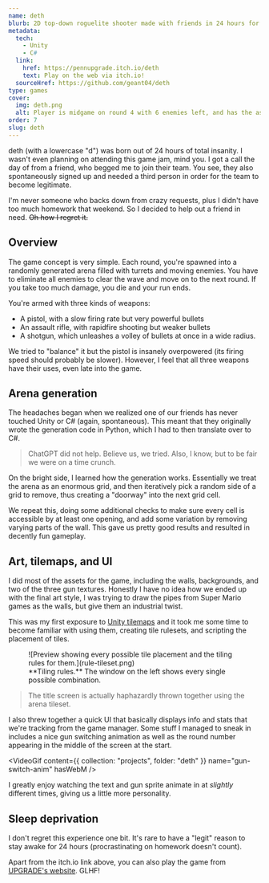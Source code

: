 ```yaml
---
name: deth
blurb: 2D top-down roguelite shooter made with friends in 24 hours for UPGRADE's Fall 2023 Game Jam.
metadata:
  tech:
    - Unity
    - C#
  link:
    href: https://pennupgrade.itch.io/deth
    text: Play on the web via itch.io!
  sourceHref: https://github.com/geant04/deth
type: games
cover:
  img: deth.png
  alt: Player is midgame on round 4 with 6 enemies left, and has the assault rifle selected.
order: 7
slug: deth
---
```



deth (with a lowercase "d") was born out of 24 hours of total insanity. I wasn't even planning on attending this game jam, mind you. I got a call the day of from a friend, who begged me to join their team. You see, they also spontaneously signed up and needed a third person in order for the team to become legitimate.

I'm never someone who backs down from crazy requests, plus I didn't have too much homework that weekend. So I decided to help out a friend in need. ~~Oh how I regret it.~~

## Overview

The game concept is very simple. Each round, you're spawned into a randomly generated arena filled with turrets and moving enemies. You have to eliminate all enemies to clear the wave and move on to the next round. If you take too much damage, you die and your run ends.

You're armed with three kinds of weapons:

- A pistol, with a slow firing rate but very powerful bullets
- An assault rifle, with rapidfire shooting but weaker bullets
- A shotgun, which unleashes a volley of bullets at once in a wide radius.

We tried to "balance" it but the pistol is insanely overpowered (its firing speed should probably be slower). However, I feel that all three weapons have their uses, even late into the game.

## Arena generation

The headaches began when we realized one of our friends has never touched Unity or C# (again, spontaneous). This meant that they originally wrote the generation code in Python, which I had to then translate over to C#.

> ChatGPT did not help. Believe us, we tried. Also, I know, but to be fair we were on a time crunch.

On the bright side, I learned how the generation works. Essentially we treat the arena as an enormous grid, and then iteratively pick a random side of a grid to remove, thus creating a "doorway" into the next grid cell.

We repeat this, doing some additional checks to make sure every cell is accessible by at least one opening, and add some variation by removing varying parts of the wall. This gave us pretty good results and resulted in decently fun gameplay.

## Art, tilemaps, and UI

I did most of the assets for the game, including the walls, backgrounds, and two of the three gun textures. Honestly I have no idea how we ended up with the final art style, I was trying to draw the pipes from Super Mario games as the walls, but give them an industrial twist.

This was my first exposure to [Unity tilemaps](https://docs.unity3d.com/2022.3/Documentation/Manual/Tilemap.html) and it took me some time to become familiar with using them, creating tile rulesets, and scripting the placement of tiles.

<figure>
  ![Preview showing every possible tile placement and the tiling rules for them.](rule-tileset.png)
  <figcaption>
    **Tiling rules.** The window on the left shows every single possible combination.
  </figcaption>
</figure>

> The title screen is actually haphazardly thrown together using the arena tileset.

I also threw together a quick UI that basically displays info and stats that we're tracking from the game manager. Some stuff I managed to sneak in includes a nice gun switching animation as well as the round number appearing in the middle of the screen at the start.

<VideoGif content={{ collection: "projects", folder: "deth" }} name="gun-switch-anim" hasWebM />

I greatly enjoy watching the text and gun sprite animate in at _slightly_ different times, giving us a little more personality.

## Sleep deprivation

I don't regret this experience one bit. It's rare to have a "legit" reason to stay awake for 24 hours (procrastinating on homework doesn't count).

Apart from the itch.io link above, you can also play the game from [UPGRADE's website](https://pennupgrade.com/games/deth). GLHF!
